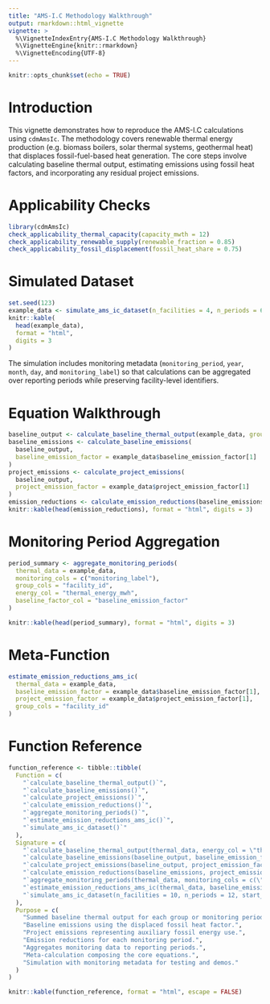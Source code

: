 ```yaml
---
title: "AMS-I.C Methodology Walkthrough"
output: rmarkdown::html_vignette
vignette: >
  %\VignetteIndexEntry{AMS-I.C Methodology Walkthrough}
  %\VignetteEngine{knitr::rmarkdown}
  %\VignetteEncoding{UTF-8}
---
```


```r
knitr::opts_chunk$set(echo = TRUE)
```

# Introduction

This vignette demonstrates how to reproduce the AMS-I.C calculations using `cdmAmsIc`. The
methodology covers renewable thermal energy production (e.g. biomass boilers, solar thermal
systems, geothermal heat) that displaces fossil-fuel-based heat generation. The core steps
involve calculating baseline thermal output, estimating emissions using fossil heat factors,
and incorporating any residual project emissions.

# Applicability Checks

```r
library(cdmAmsIc)
check_applicability_thermal_capacity(capacity_mwth = 12)
check_applicability_renewable_supply(renewable_fraction = 0.85)
check_applicability_fossil_displacement(fossil_heat_share = 0.75)
```

# Simulated Dataset

```r
set.seed(123)
example_data <- simulate_ams_ic_dataset(n_facilities = 4, n_periods = 6, start_year = 2024, start_month = 7)
knitr::kable(
  head(example_data),
  format = "html",
  digits = 3
)
```

The simulation includes monitoring metadata (`monitoring_period`, `year`, `month`,
`day`, and `monitoring_label`) so that calculations can be aggregated over reporting
periods while preserving facility-level identifiers.

# Equation Walkthrough

```r
baseline_output <- calculate_baseline_thermal_output(example_data, group_cols = "facility_id")
baseline_emissions <- calculate_baseline_emissions(
  baseline_output,
  baseline_emission_factor = example_data$baseline_emission_factor[1]
)
project_emissions <- calculate_project_emissions(
  baseline_output,
  project_emission_factor = example_data$project_emission_factor[1]
)
emission_reductions <- calculate_emission_reductions(baseline_emissions, project_emissions)
knitr::kable(head(emission_reductions), format = "html", digits = 3)
```

# Monitoring Period Aggregation

```r
period_summary <- aggregate_monitoring_periods(
  thermal_data = example_data,
  monitoring_cols = c("monitoring_label"),
  group_cols = "facility_id",
  energy_col = "thermal_energy_mwh",
  baseline_factor_col = "baseline_emission_factor"
)

knitr::kable(head(period_summary), format = "html", digits = 3)
```

# Meta-Function

```r
estimate_emission_reductions_ams_ic(
  thermal_data = example_data,
  baseline_emission_factor = example_data$baseline_emission_factor[1],
  project_emission_factor = example_data$project_emission_factor[1],
  group_cols = "facility_id"
)
```

# Function Reference

```r
function_reference <- tibble::tibble(
  Function = c(
    "`calculate_baseline_thermal_output()`",
    "`calculate_baseline_emissions()`",
    "`calculate_project_emissions()`",
    "`calculate_emission_reductions()`",
    "`aggregate_monitoring_periods()`",
    "`estimate_emission_reductions_ams_ic()`",
    "`simulate_ams_ic_dataset()`"
  ),
  Signature = c(
    "`calculate_baseline_thermal_output(thermal_data, energy_col = \"thermal_energy_mwh\", group_cols = NULL)`",
    "`calculate_baseline_emissions(baseline_output, baseline_emission_factor, output_col = \"baseline_emissions_tco2e\")`",
    "`calculate_project_emissions(baseline_output, project_emission_factor = 0, output_col = \"project_emissions_tco2e\")`",
    "`calculate_emission_reductions(baseline_emissions, project_emissions, baseline_col = \"baseline_emissions_tco2e\", project_col = \"project_emissions_tco2e\", output_col = \"emission_reductions_tco2e\")`",
    "`aggregate_monitoring_periods(thermal_data, monitoring_cols = c(\"year\", \"month\"), group_cols = \"facility_id\")`",
    "`estimate_emission_reductions_ams_ic(thermal_data, baseline_emission_factor, project_emission_factor = 0, group_cols = NULL)`",
    "`simulate_ams_ic_dataset(n_facilities = 10, n_periods = 12, start_year = 2023, start_month = 1, mean_thermal_mwh = 12000, sd_thermal_mwh = 1800, baseline_emission_factor = 0.27, project_emission_factor = 0.01)`"
  ),
  Purpose = c(
    "Summed baseline thermal output for each group or monitoring period.",
    "Baseline emissions using the displaced fossil heat factor.",
    "Project emissions representing auxiliary fossil energy use.",
    "Emission reductions for each monitoring period.",
    "Aggregates monitoring data to reporting periods.",
    "Meta-calculation composing the core equations.",
    "Simulation with monitoring metadata for testing and demos."
  )
)

knitr::kable(function_reference, format = "html", escape = FALSE)
```
